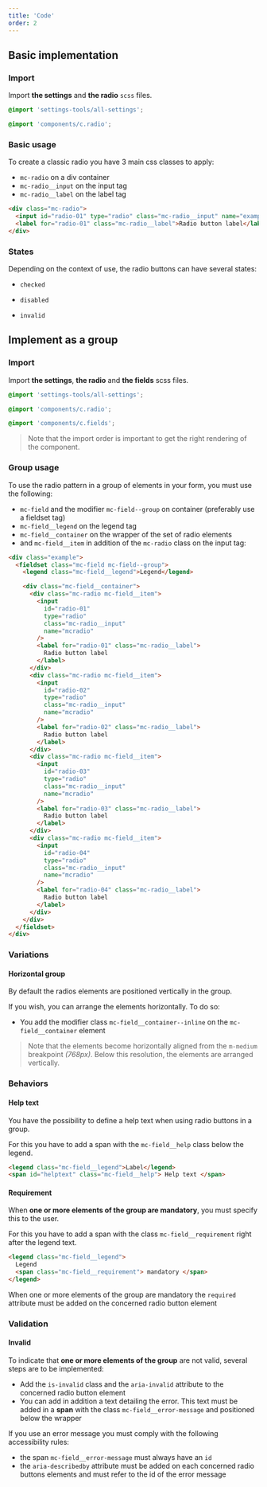 ```yaml
---
title: 'Code'
order: 2
---
```


## Basic implementation

### Import

Import **the settings** and **the radio** `scss` files.

```scss
@import 'settings-tools/all-settings';

@import 'components/c.radio';
```

### Basic usage

To create a classic radio you have 3 main css classes to apply:

- `mc-radio` on a div container
- `mc-radio__input` on the input tag
- `mc-radio__label` on the label tag

```html
<div class="mc-radio">
  <input id="radio-01" type="radio" class="mc-radio__input" name="example" />
  <label for="radio-01" class="mc-radio__label">Radio button label</label>
</div>
```

### States

Depending on the context of use, the radio buttons can have several states:

- `checked`

<Story id="form-radio--checked" />

- `disabled`

<Story id="form-radio--disabled" />

- `invalid`

<Story id="form-radio--state-invalid" />

## Implement as a group

### Import

Import **the settings**, **the radio** and **the fields** scss files.

```scss
@import 'settings-tools/all-settings';

@import 'components/c.radio';

@import 'components/c.fields';
```

> Note that the import order is important to get the right rendering of the component.

### Group usage

To use the radio pattern in a group of elements in your form, you must use the following:

- `mc-field` and the modifier `mc-field--group` on container (preferably use a fieldset tag)
- `mc-field__legend` on the legend tag
- `mc-field__container` on the wrapper of the set of radio elements
- and `mc-field__item` in addition of the `mc-radio` class on the input tag:

```html
<div class="example">
  <fieldset class="mc-field mc-field--group">
    <legend class="mc-field__legend">Legend</legend>

    <div class="mc-field__container">
      <div class="mc-radio mc-field__item">
        <input
          id="radio-01"
          type="radio"
          class="mc-radio__input"
          name="mcradio"
        />
        <label for="radio-01" class="mc-radio__label">
          Radio button label
        </label>
      </div>
      <div class="mc-radio mc-field__item">
        <input
          id="radio-02"
          type="radio"
          class="mc-radio__input"
          name="mcradio"
        />
        <label for="radio-02" class="mc-radio__label">
          Radio button label
        </label>
      </div>
      <div class="mc-radio mc-field__item">
        <input
          id="radio-03"
          type="radio"
          class="mc-radio__input"
          name="mcradio"
        />
        <label for="radio-03" class="mc-radio__label">
          Radio button label
        </label>
      </div>
      <div class="mc-radio mc-field__item">
        <input
          id="radio-04"
          type="radio"
          class="mc-radio__input"
          name="mcradio"
        />
        <label for="radio-04" class="mc-radio__label">
          Radio button label
        </label>
      </div>
    </div>
  </fieldset>
</div>
```

### Variations

#### Horizontal group

By default the radios elements are positioned vertically in the group.

If you wish, you can arrange the elements horizontally. To do so:

- You add the modifier class `mc-field__container--inline` on the `mc-field__container` element

> Note that the elements become horizontally aligned from the `m-medium` breakpoint _(768px)_. Below this resolution, the elements are arranged vertically.

<Story id="form-radio-group--variation-horizontal" />

### Behaviors

#### Help text

You have the possibility to define a help text when using radio buttons in a group.

For this you have to add a span with the `mc-field__help` class below the legend.

```html
<legend class="mc-field__legend">Label</legend>
<span id="helptext" class="mc-field__help"> Help text </span>
```

#### Requirement

When **one or more elements of the group are mandatory**, you must specify this to the user.

For this you have to add a span with the class `mc-field__requirement` right after the legend text.

```html
<legend class="mc-field__legend">
  Legend
  <span class="mc-field__requirement"> mandatory </span>
</legend>
```

<Highlight type="tips" title="Semantic rule">

When one or more elements of the group are mandatory the `required` attribute must be added on the concerned radio button element

</Highlight>

### Validation

#### Invalid

To indicate that **one or more elements of the group** are not valid, several steps are to be implemented:

- Add the `is-invalid` class and the `aria-invalid` attribute to the concerned radio button element
- You can add in addition a text detailing the error. This text must be added in a **span** with the class `mc-field__error-message` and positioned below the wrapper

<Highlight type="tips" title="Accessibility rules">

If you use an error message you must comply with the following accessibility rules:

- the span `mc-field__error-message` must always have an `id`
- the `aria-describedby` attribute must be added on each concerned radio buttons elements and must refer to the id of the error message

</Highlight>

<Story id="form-radio-group--state-invalid" />

